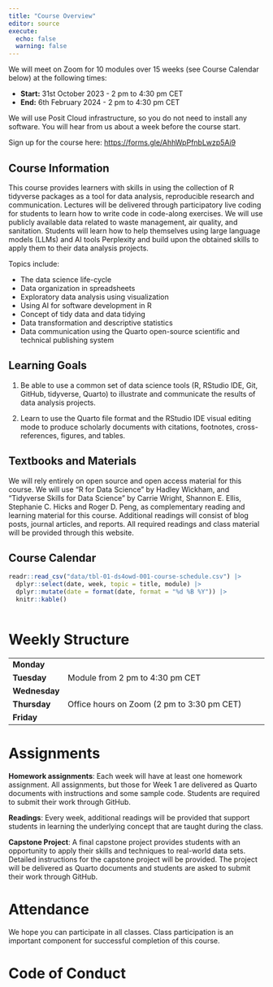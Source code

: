 ```yaml
---
title: "Course Overview"
editor: source
execute: 
  echo: false
  warning: false
---
```


We will meet on Zoom for 10 modules over 15 weeks (see Course Calendar below) at the following times: 

- **Start:** 31st October 2023 - 2 pm to 4:30 pm CET 
- **End:** 6th February 2024 - 2 pm to 4:30 pm CET

We will use Posit Cloud infrastructure, so you do not need to install any software. You will hear from us about a week before the course start.

Sign up for the course here: <https://forms.gle/AhhWpPfnbLwzp5Ai9>

## Course Information

This course provides learners with skills in using the collection of R tidyverse packages as a tool for data analysis, reproducible research and communication. Lectures will be delivered through participatory live coding for students to learn how to write code in code-along exercises. We will use publicly available data related to waste management, air quality, and sanitation. Students will learn how to help themselves using large language models (LLMs) and AI tools Perplexity and build upon the obtained skills to apply them to their data analysis projects.

Topics include:

-   The data science life-cycle
-   Data organization in spreadsheets
-   Exploratory data analysis using visualization
-   Using AI for software development in R 
-   Concept of tidy data and data tidying
-   Data transformation and descriptive statistics
-   Data communication using the Quarto open-source scientific and technical publishing system

## Learning Goals

1. Be able to use a common set of data science tools (R, RStudio IDE, Git, GitHub, tidyverse, Quarto) to illustrate and communicate the results of data analysis projects.

2. Learn to use the Quarto file format and the RStudio IDE visual editing mode to produce scholarly documents with citations, footnotes, cross-references, figures, and tables.

## Textbooks and Materials

We will rely entirely on open source and open access material for this course. We will use "R for Data Science" by Hadley Wickham, and "Tidyverse Skills for Data Science" by Carrie Wright, Shannon E. Ellis, Stephanie C. Hicks and Roger D. Peng, as complementary reading and learning material for this course. Additional readings will consist of blog posts, journal articles, and reports. All required readings and class material will be provided through this website. 

## Course Calendar

```r
readr::read_csv("data/tbl-01-ds4owd-001-course-schedule.csv") |> 
  dplyr::select(date, week, topic = title, module) |> 
  dplyr::mutate(date = format(date, format = "%d %B %Y")) |> 
  knitr::kable()
  
```

# Weekly Structure

|          |                                           |
|----------|-------------------------------------------|
| **Monday**   |                |
| **Tuesday**  |  Module from 2 pm to 4:30 pm CET                              |
| **Wednesday** | |
| **Thursday** | Office hours on Zoom (2 pm to 3:30 pm CET) |
| **Friday**   |              |

# Assignments

**Homework assignments**: Each week will have at least one homework assignment. All assignments, but those for Week 1 are delivered as Quarto documents with instructions and some sample code. Students are required to submit their work through GitHub.

**Readings**: Every week, additional readings will be provided that support students in learning the underlying concept that are taught during the class.

**Capstone Project**: A final capstone project provides students with an opportunity to apply their skills and techniques to real-world data sets. Detailed instructions for the capstone project will be provided. The project will be delivered as Quarto documents and students are asked to submit their work through GitHub.

# Attendance 

We hope you can participate in all classes. Class participation is an important component for successful completion of this course.

# Code of Conduct 




